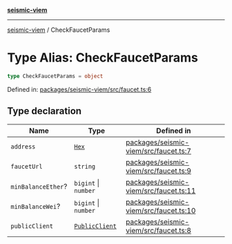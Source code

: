 [**seismic-viem**](/seismic-viem/README.mdx)

---

[seismic-viem](/seismic-viem/globals.mdx) / CheckFaucetParams

# Type Alias: CheckFaucetParams

```ts
type CheckFaucetParams = object
```

Defined in: [packages/seismic-viem/src/faucet.ts:6](https://github.com/SeismicSystems/seismic-client/blob/9fcfa5c0984a89e84539dc512bd70bb63c77e3ef/packages/seismic-viem/src/faucet.ts#L6)

## Type declaration

| Name                                            | Type                                           | Defined in                                                                                                                                                                       |
| ----------------------------------------------- | ---------------------------------------------- | -------------------------------------------------------------------------------------------------------------------------------------------------------------------------------- |
| <a id="address"></a> `address`                  | [`Hex`](https://github.com/wevm/viem)          | [packages/seismic-viem/src/faucet.ts:7](https://github.com/SeismicSystems/seismic-client/blob/9fcfa5c0984a89e84539dc512bd70bb63c77e3ef/packages/seismic-viem/src/faucet.ts#L7)   |
| <a id="fauceturl"></a> `faucetUrl`              | `string`                                       | [packages/seismic-viem/src/faucet.ts:9](https://github.com/SeismicSystems/seismic-client/blob/9fcfa5c0984a89e84539dc512bd70bb63c77e3ef/packages/seismic-viem/src/faucet.ts#L9)   |
| <a id="minbalanceether"></a> `minBalanceEther`? | `bigint` \| `number`                           | [packages/seismic-viem/src/faucet.ts:11](https://github.com/SeismicSystems/seismic-client/blob/9fcfa5c0984a89e84539dc512bd70bb63c77e3ef/packages/seismic-viem/src/faucet.ts#L11) |
| <a id="minbalancewei"></a> `minBalanceWei`?     | `bigint` \| `number`                           | [packages/seismic-viem/src/faucet.ts:10](https://github.com/SeismicSystems/seismic-client/blob/9fcfa5c0984a89e84539dc512bd70bb63c77e3ef/packages/seismic-viem/src/faucet.ts#L10) |
| <a id="publicclient"></a> `publicClient`        | [`PublicClient`](https://github.com/wevm/viem) | [packages/seismic-viem/src/faucet.ts:8](https://github.com/SeismicSystems/seismic-client/blob/9fcfa5c0984a89e84539dc512bd70bb63c77e3ef/packages/seismic-viem/src/faucet.ts#L8)   |
